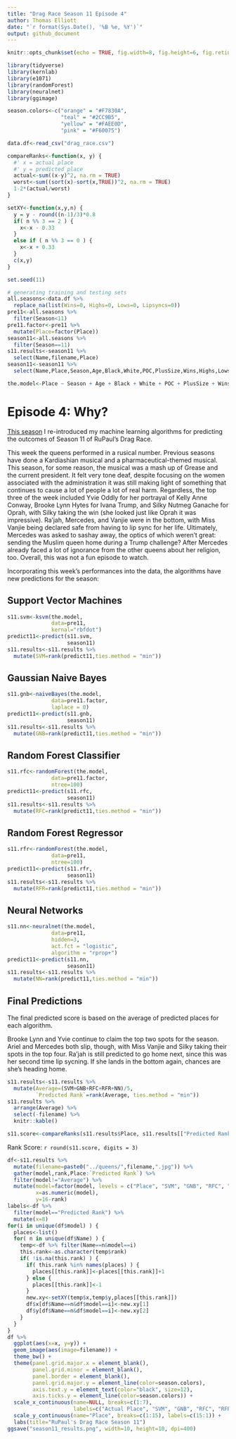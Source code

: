 ```yaml
---
title: "Drag Race Season 11 Episode 4"
author: Thomas Elliott
date: "`r format(Sys.Date(), '%B %e, %Y')`"
output: github_document
---
```


```r
knitr::opts_chunk$set(echo = TRUE, fig.width=8, fig.height=6, fig.retina=4, warning=TRUE)

library(tidyverse)
library(kernlab)
library(e1071)
library(randomForest)
library(neuralnet)
library(ggimage)

season.colors<-c("orange" = "#F7830A",
                 "teal" = "#2CC9B5", 
                 "yellow" = "#FAEE0D",
                 "pink" = "#F60075")

data.df<-read_csv("drag_race.csv")

compareRanks<-function(x, y) {
  #' x = actual place
  #' y = predicted place
  actual<-sum((x-y)^2, na.rm = TRUE)
  worst<-sum((sort(x)-sort(x,TRUE))^2, na.rm = TRUE)
  1-2*(actual/worst)
}

setXY<-function(x,y,n) {
  y = y - round((n-1)/3)*0.8
  if( n %% 3 == 2 ) {
    x<-x - 0.33
  }
  else if ( n %% 3 == 0 ) {
    x<-x + 0.33
  }
  c(x,y)
}

set.seed(11)
```

```r
# generating training and testing sets
all.seasons<-data.df %>% 
  replace_na(list(Wins=0, Highs=0, Lows=0, Lipsyncs=0))
pre11<-all.seasons %>% 
  filter(Season<11)
pre11.factor<-pre11 %>% 
  mutate(Place=factor(Place))
season11<-all.seasons %>% 
  filter(Season==11)
s11.results<-season11 %>% 
  select(Name,filename,Place)
season11<-season11 %>% 
  select(Name,Place,Season,Age,Black,White,POC,PlusSize,Wins,Highs,Lows,Lipsyncs)

the.model<-Place ~ Season + Age + Black + White + POC + PlusSize + Wins + Highs + Lows + Lipsyncs
```

# Episode 4: Why?

[This season](../Episode /drag_race_s11e01.md) I re-introduced my machine learning algorithms for predicting the outcomes of Season 11 of RuPaul's Drag Race.

This week the queens performed in a rusical number. Previous seasons have done a Kardiashian musical and a pharmaceutical-themed musical. This season, for some reason, the musical was a mash up of Grease and the current president. It felt very tone deaf, despite focusing on the women associated with the administration it was still making light of something that continues to cause a lot of people a lot of real harm. Regardless, the top three of the week included Yvie Oddly for her portrayal of Kelly Anne Conway, Brooke Lynn Hytes for Ivana Trump, and Silky Nutmeg Ganache for Oprah, with Silky taking the win (she looked just like Oprah it was impressive). Ra'jah, Mercedes, and Vanjie were in the bottom, with Miss Vanjie being declared safe from having to lip sync for her life. Ultimately, Mercedes was asked to sashay away, the optics of which weren't great: sending the Muslim queen home during a Trump challenge? After Mercedes already faced a lot of ignorance from the other queens about her religion, too. Overall, this was not a fun episode to watch.

Incorporating this week's performances into the data, the algorithms have new predictions for the season:

## Support Vector Machines

```r
s11.svm<-ksvm(the.model,
              data=pre11,
              kernal="rbfdot")
predict11<-predict(s11.svm,
                   season11)
s11.results<-s11.results %>% 
  mutate(SVM=rank(predict11,ties.method = "min"))
```


## Gaussian Naive Bayes

```r
s11.gnb<-naiveBayes(the.model,
              data=pre11.factor,
              laplace = 0)
predict11<-predict(s11.gnb,
                   season11)
s11.results<-s11.results %>% 
  mutate(GNB=rank(predict11,ties.method = "min"))
```



## Random Forest Classifier

```r
s11.rfc<-randomForest(the.model,
              data=pre11.factor,
              ntree=100)
predict11<-predict(s11.rfc,
                   season11)
s11.results<-s11.results %>% 
  mutate(RFC=rank(predict11,ties.method = "min"))
```



## Random Forest Regressor

```r
s11.rfr<-randomForest(the.model,
              data=pre11,
              ntree=100)
predict11<-predict(s11.rfr,
                   season11)
s11.results<-s11.results %>% 
  mutate(RFR=rank(predict11,ties.method = "min"))
```



## Neural Networks


```r
s11.nn<-neuralnet(the.model,
              data=pre11,
              hidden=3,
              act.fct = "logistic",
              algorithm = "rprop+")
predict11<-predict(s11.nn,
                   season11)
s11.results<-s11.results %>% 
  mutate(NN=rank(predict11,ties.method = "min"))
```



## Final Predictions

The final predicted score is based on the average of predicted places for each algorithm.

Brooke Lynn and Yvie continue to claim the top two spots for the season. Ariel and Mercedes both slip, though, with Miss Vanjie and Silky taking their spots in the top four. Ra'jah is still predicted to go home next, since this was her second time lip sycning. If she lands in the bottom again, chances are she's heading home.


```r
s11.results<-s11.results %>% 
  mutate(Average=(SVM+GNB+RFC+RFR+NN)/5,
         `Predicted Rank`=rank(Average, ties.method = "min"))
s11.results %>% 
  arrange(Average) %>% 
  select(-filename) %>% 
  knitr::kable()
```

```r
s11.score<-compareRanks(s11.results$Place, s11.results[["Predicted Rank"]])
```

Rank Score: `r round(s11.score, digits = 3)`


```r
df<-s11.results %>% 
  mutate(filename=paste0("../queens/",filename,".jpg")) %>% 
  gather(model,rank,Place:`Predicted Rank`) %>% 
  filter(model!="Average") %>% 
  mutate(model=factor(model, levels = c("Place", "SVM", "GNB", "RFC", "RFR", "NN", "Predicted Rank")),
         x=as.numeric(model),
         y=16-rank)
labels<-df %>% 
  filter(model=="Predicted Rank") %>% 
  mutate(x=8)
for(i in unique(df$model) ) {
  places<-list()
  for( n in unique(df$Name) ) {
    temp<-df %>% filter(Name==n&model==i)
    this.rank<-as.character(temp$rank)
    if( !is.na(this.rank) ) {
      if( this.rank %in% names(places) ) {
        places[[this.rank]]<-places[[this.rank]]+1
      } else {
        places[[this.rank]]<-1
      }
      new.xy<-setXY(temp$x,temp$y,places[[this.rank]])
      df$x[df$Name==n&df$model==i]<-new.xy[1]
      df$y[df$Name==n&df$model==i]<-new.xy[2]
    }
  }
}
df %>% 
  ggplot(aes(x=x, y=y)) +
  geom_image(aes(image=filename)) +
  theme_bw() +
  theme(panel.grid.major.x = element_blank(),
        panel.grid.minor = element_blank(),
        panel.border = element_blank(),
        panel.grid.major.y = element_line(color=season.colors),
        axis.text.y = element_text(color="black", size=12),
        axis.ticks.y = element_line(color=season.colors)) +
  scale_x_continuous(name=NULL, breaks=c(1:7), 
                     labels=c("Actual Place", "SVM", "GNB", "RFC", "RFR", "NN", "Predicted Place")) +
  scale_y_continuous(name="Place", breaks=c(1:15), labels=c(15:1)) +
  labs(title="RuPaul's Drag Race Season 11")
ggsave("season11_results.png", width=10, height=10, dpi=400)
```

